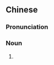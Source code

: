 ==Chinese==
{{zh-forms}}

===Pronunciation===
{{zh-pron
|m=yǎndù
|c=ngaan5 tou5
|cat=n
}}

===Noun===
{{zh-noun}}

# {{lb|zh|chiefly|Cantonese}} {{zh-synonym|眼袋}}